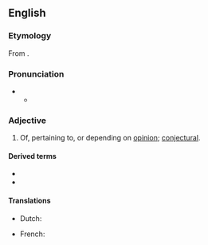 ==English==
{{wikipedia|Doxastic logic}}

===Etymology===
From {{uder|en|grc|δοξασία||belief, opinion, conviction}}.

===Pronunciation===
* {{IPA|en|/dɒkˈsæstɪk/}}
** {{audio|en|LL-Q1860 (eng)-Vealhurl-doxastic.wav|Audio (UK)}}

===Adjective===
{{en-adj}}

# Of, pertaining to, or depending on [[opinion]]; [[conjectural]].

====Derived terms====
* {{l|en|nondoxastic}}
* {{l|en|subdoxastic}}

====Translations====
{{trans-top|related to opinion}}
* Dutch: {{t|nl|doxastisch}}
{{trans-mid}}
* French: {{t+|fr|doxastique}}
{{trans-bottom}}